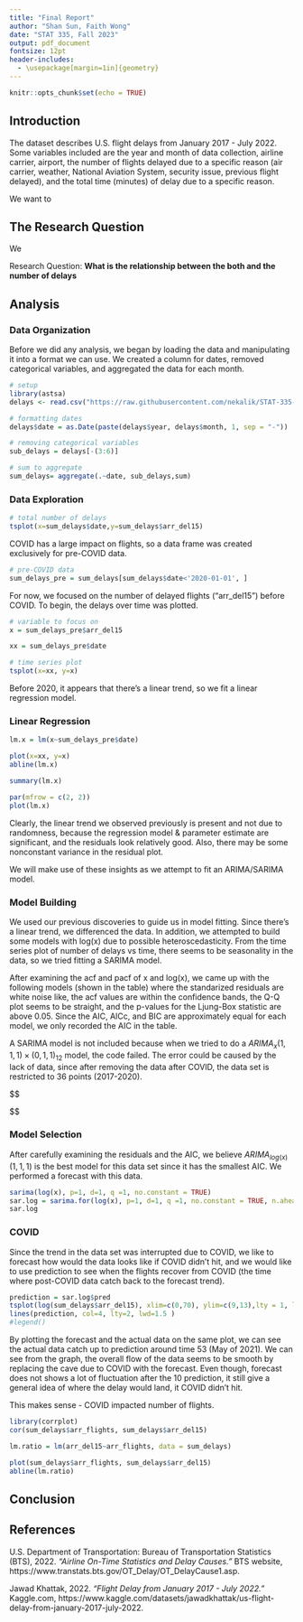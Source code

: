```yaml
---
title: "Final Report"
author: "Shan Sun, Faith Wong"
date: "STAT 335, Fall 2023"
output: pdf_document
fontsize: 12pt
header-includes:
  - \usepackage[margin=1in]{geometry}
---
```


```r
knitr::opts_chunk$set(echo = TRUE)
```

## Introduction

<!-- An introduction to the data and the problem would be a very good way to start. -->

The dataset describes U.S. flight delays from January 2017 - July 2022. Some variables included are the year and month of data collection, airline carrier, airport, the number of flights delayed due to a specific reason (air carrier, weather, National Aviation System, security issue, previous flight delayed), and the total time (minutes) of delay due to a specific reason.

We want to 

## The Research Question

<!-- Clearly state your SINGLE RESEARCH QUESTION -->

We 

Research Question: **What is the relationship between the both and the number of delays**

## Analysis

<!-- Your analysis goes here.  -->

<!-- Be sure to carefully select the plots and graphics that best support your analysis and conclusion. -->

### Data Organization

Before we did any analysis, we began by loading the data and manipulating it into a format we can use. We created a column for dates, removed categorical variables, and aggregated the data for each month.

```r
# setup
library(astsa)
delays <- read.csv("https://raw.githubusercontent.com/nekalik/STAT-335-Project/main/Airline_Delay_Cause.csv")

# formatting dates
delays$date = as.Date(paste(delays$year, delays$month, 1, sep = "-"))

# removing categorical variables
sub_delays = delays[-(3:6)]

# sum to aggregate
sum_delays= aggregate(.~date, sub_delays,sum)
```

### Data Exploration

```r
# total number of delays
tsplot(x=sum_delays$date,y=sum_delays$arr_del15)
```

COVID has a large impact on flights, so a data frame was created exclusively for pre-COVID data.

```r
# pre-COVID data
sum_delays_pre = sum_delays[sum_delays$date<'2020-01-01', ]
```

For now, we focused on the number of delayed flights ("arr_del15") before COVID. To begin, the delays over time was plotted.

```r
# variable to focus on
x = sum_delays_pre$arr_del15

xx = sum_delays_pre$date

# time series plot
tsplot(x=xx, y=x)
```

Before 2020, it appears that there's a linear trend, so we fit a linear regression model.

### Linear Regression

```r
lm.x = lm(x~sum_delays_pre$date)

plot(x=xx, y=x)
abline(lm.x)

summary(lm.x)

par(mfrow = c(2, 2))
plot(lm.x)
```

Clearly, the linear trend we observed previously is present and not due to randomness, because the regression model & parameter estimate are significant, and the residuals look relatively good. Also, there may be some nonconstant variance in the residual plot.

We will make use of these insights as we attempt to fit an ARIMA/SARIMA model.

### Model Building

We used our previous discoveries to guide us in model fitting. Since there's a linear trend, we differenced the data. In addition, we attempted to build some models with log(x) due to possible heteroscedasticity. From the time series plot of number of delays vs time, there seems to be seasonality in the data, so we tried fitting a SARIMA model. 

After examining the acf and pacf of x and log(x), we came up with the following models (shown in the table) where the standarized residuals are white noise like, the acf values are within the confidence bands, the Q-Q plot seems to be straight, and the p-values for the Ljung-Box statistic are above 0.05. Since the AIC, AICc, and BIC are approximately equal for each model, we only recorded the AIC in the table. 

A SARIMA model is not included because when we tried to do a $ARIMA_{x}(1,1,1) \times (0,1,1)_{12}$ model, the code failed. The error could be caused by the lack of data, since after removing the data after COVID, the data set is restricted to 36 points (2017-2020).

```{=tex}
\begin{table}[]
\begin{tabular}{|l|l|l|l|l|l|}
\hline
    & $AR_x(1)$    & $MA_x(2)$  & $ARIMA_x(0,1,2)$ &  $ARIMA_{log(x)}(1,1,0)$ & $ARIMA_{log(x)}(1,1,1)$ \\ \hline
AIC & $22.62471$ & $22.597$ & $22.73819$     & $-0.1939758$          & $-0.1974$            \\ \hline
\end{tabular}
\end{table}
```

$$

\begin{table}[]
\begin{tabular}{lllll}
Model                   & Ljung-Box & AIC          &  &  \\
$AR_x(1)$               &           & $22.62471$   &  &  \\
$MA_x(2)$               &           & $22.597$     &  &  \\
$ARIMA_x(0,1,2)$        &           & $22.73819$   &  &  \\
$ARIMA_{log(x)}(1,1,0)$ &           & $-0.1939758$ &  &  \\
$ARIMA_{log(x)}(1,1,1)$ & example   & $-0.1974$    &  & 
\end{tabular}
\end{table}

$$

### Model Selection

After carefully examining the residuals and the AIC, we believe $ARIMA_{log(x)}(1,1,1)$ is the best model for this data set since it has the smallest AIC. We performed a forecast with this data. 

```r
sarima(log(x), p=1, d=1, q =1, no.constant = TRUE)
sar.log = sarima.for(log(x), p=1, d=1, q =1, no.constant = TRUE, n.ahead=24)
sar.log
```

### COVID

Since the trend in the data set was interrupted due to COVID, we like to forecast how would the data looks like if COVID didn't hit, and we would like to use prediction to see when the flights recover from COVID (the time where post-COVID data catch back to the forecast trend).

```R
prediction = sar.log$pred
tsplot(log(sum_delays$arr_del15), xlim=c(0,70), ylim=c(9,13),lty = 1, lwd=1)
lines(prediction, col=4, lty=2, lwd=1.5 )
#legend()
```
By plotting the forecast and the actual data on the same plot, we can see the actual data catch up to prediction around time 53 (May of 2021). We can see from the graph, the overall flow of the data seems to be smooth by replacing the cave due to COVID with the forecast. Even though, forecast does not shows a lot of fluctuation after the 10 prediction, it still give a general idea of where the delay would land, it COVID didn't hit. 


This makes sense - COVID impacted number of flights.

```r
library(corrplot)
cor(sum_delays$arr_flights, sum_delays$arr_del15)

lm.ratio = lm(arr_del15~arr_flights, data = sum_delays)

plot(sum_delays$arr_flights, sum_delays$arr_del15)
abline(lm.ratio)
```


## Conclusion

<!-- Be sure to provide a clearly articulated answer to your research question that is well-supported by your analysis. -->


## References

<!-- I'm not picky about reference style but references should be accurate and complete. If you want a style guide, use this one: [IEEE Style Guide](https://ieee-dataport.org/sites/default/files/analysis/27/IEEE%20Citation%20Guidelines.pdf) -->

U.S. Department of Transportation: Bureau of Transportation Statistics (BTS), 2022. *"Airline On-Time Statistics and Delay Causes."* BTS website, https://www.transtats.bts.gov/OT_Delay/OT_DelayCause1.asp.

Jawad Khattak, 2022. *"Flight Delay from January 2017 - July 2022."* Kaggle.com, https://www.kaggle.com/datasets/jawadkhattak/us-flight-delay-from-january-2017-july-2022.





